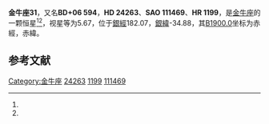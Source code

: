 {{Starbox begin
| name = 金牛座31
}}
{{Starbox observe
| epoch = [[J2000.0|J2000.0]]
| constell = [[金牛座|金牛座]]<ref name=SIMBAD>{{cite web
 | url=http://simbad.u-strasbg.fr/simbad/sim-id?Ident=HR+1199
 | title=Pulsating variable Star
 | publisher=Centre de Données astronomiques de Strasbourg
 | work=SIMBAD
 | accessdate=2012-07-13
 | archive-date=2019-08-25
 | archive-url=https://web.archive.org/web/20190825075209/http://simbad.u-strasbg.fr/simbad/sim-id?Ident=HR+1199
 | dead-url=no
 }}</ref><ref name=DATA>{{cite web
 | url=http://vizier.u-strasbg.fr/viz-bin/VizieR-5?-out.add=.&-source=5050&-corr=PK=HR&-out.max=9999&HR=1199
 | title=VizieR Detailed Page
 | accessdate=2012-07-13
 | archive-date=2016-03-05
 | archive-url=https://web.archive.org/web/20160305022423/http://vizier.u-strasbg.fr/viz-bin/VizieR-5?-out.add=.&-source=5050&-corr=PK=HR&-out.max=9999&HR=1199
 | dead-url=no
 }}</ref>
| 星官 = 
| ra = {{RA|3|52|0.2}}<ref name=SIMBAD /><ref name=DATA />
| dec = {{DEC|+6|32|5}}<ref name=SIMBAD /><ref name=DATA />
| appmag_v = 5.67<ref name=SIMBAD /><ref name=DATA />
}}
{{Starbox character
| class = B5V<ref name=SIMBAD /><ref name=DATA />
| b-v = 0.06<ref name=SIMBAD /><ref name=DATA />
| u-b = -0.43<ref name=SIMBAD /><ref name=DATA />
| r-i = <ref name=SIMBAD /><ref name=DATA />
| variable = 
}}
{{Starbox astrometry
| radial_v = -0.43
| prop_mo_ra = 16
| parallax = 
| p_error = 
}}
{{Starbox catalog
| names =BD+06 594，[[SAO星表|SAO]] 111469，[[HD星表|HD]] 24263，[[HR星表|HR]] 1199}}
{{Starbox reference |Simbad=HR+1199}}
{{Starbox end}}

'''金牛座31'''，又名'''BD+06 594'''，'''HD 24263'''、'''SAO 111469'''、'''HR 1199'''，是[[金牛座|金牛座]]的一颗恒星<ref name=SIMBAD /><ref name=DATA />，视星等为5.67，位于[[銀道座標系|銀經]]182.07，[[銀道座標系|銀緯]]-34.88，其[[B1900.0|B1900.0]]坐标为赤經{{RA|3|46|40.2}}，赤緯{{DEC|+6|-34.88|4}}。

== 参考文献 ==
{{reflist}}

{{star-stub}}

{{金牛座恒星}}
{{星官|毕宿|8|18}}
[[Category:金牛座|Category:金牛座]]
[[Category:HD和HDE天體|24263]]
[[Category:HR天體|1199]]
[[Category:SAO天體|111469]]